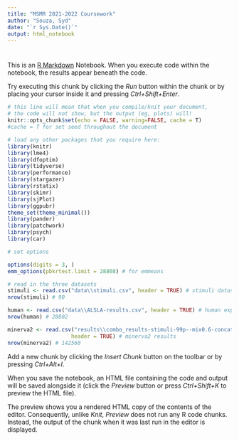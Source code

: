 ```yaml
---
title: "MSMR 2021-2022 Coursework"
author: "Souza, Syd"
date: "`r Sys.Date()`"
output: html_notebook
---
```


#
This is an [R Markdown](http://rmarkdown.rstudio.com) Notebook. When you execute code within the notebook, the results appear beneath the code. 

Try executing this chunk by clicking the *Run* button within the chunk or by placing your cursor inside it and pressing *Ctrl+Shift+Enter*. 

```r
# this line will mean that when you compile/knit your document, 
# the code will not show, but the output (eg, plots) will!
knitr::opts_chunk$set(echo = FALSE, warning=FALSE, cache = T)
#cache = T for set seed throughout the document

# load any other packages that you require here:
library(knitr)
library(lme4)
library(dfoptim)
library(tidyverse)
library(performance)
library(stargazer)
library(rstatix)
library(skimr)
library(sjPlot)
library(ggpubr)
theme_set(theme_minimal())
library(pander)
library(patchwork)
library(psych)
library(car)

# set options

options(digits = 3, )
emm_options(pbkrtest.limit = 28808) # for emmeans

# read in the three datasets
stimuli <- read.csv("data\\stimuli.csv", header = TRUE) # stimuli dataset
nrow(stimuli) # 90

human <- read.csv("data\\ALSLA-results.csv", header = TRUE) # human experiment results (Souza, 2021)
nrow(human) # 28802

minerva2 <- read.csv("results\\combo_results-stimuli-99p--mix0.6-concat-m2k_0.93-m2mi_300.csv", 
                    header = TRUE) # minerva2 results
nrow(minerva2) # 142560

```

Add a new chunk by clicking the *Insert Chunk* button on the toolbar or by pressing *Ctrl+Alt+I*.

When you save the notebook, an HTML file containing the code and output will be saved alongside it (click the *Preview* button or press *Ctrl+Shift+K* to preview the HTML file).

The preview shows you a rendered HTML copy of the contents of the editor. Consequently, unlike *Knit*, *Preview* does not run any R code chunks. Instead, the output of the chunk when it was last run in the editor is displayed.
